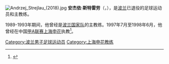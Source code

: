 [[File:Andrzej_Strejlau_(2018).jpg|thumb]]
'''安杰依·斯特雷劳'''（{{Lang-pl|'''Andrzej Michał Strejlau'''}}，{{bd|1940年|2月19日|||S}}），是[[波兰|波兰]]已退役的足球运动员和主教练。

1989-1993年期间，他曾经是[[波兰国家足球队|波兰国家队]]的主教练。1997年7月至1998年6月，他曾经在中国[[甲A联赛|甲A联赛]][[上海申花|上海申花]]执教<ref>{{cite web|url=http://news.eastday.com/epublish/gb/paper181/95/class018100003/hwz562055.htm|title=申花教练回眸：“犟老头”安杰依|publisher=东方网|date=2001-12-19|accessdate=2020-12-06|archive-date=2002-11-19|archive-url=https://web.archive.org/web/20021119015653/http://news.eastday.com/epublish/gb/paper181/95/class018100003/hwz562055.htm|dead-url=no}}</ref>。

{{Commons|Category:Andrzej Strejlau|Andrzej Strejlau}}
{{上海申花主教练}}
{{Authority control}}
{{DEFAULTSORT:Strejlau, Andrzej}}
[[Category:波兰男子足球运动员|Category:波兰男子足球运动员]]
[[Category:上海申花教练|Category:上海申花教练]]